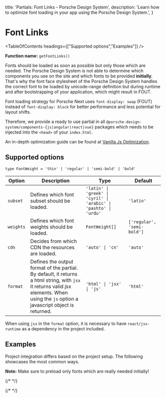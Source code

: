 
  title: 'Partials: Font Links - Porsche Design System',
  description: 'Learn how to optimize font loading in your app using the Porsche Design System.',
}

# Font Links

<TableOfContents headings={["Supported options","Examples"]} />

**Function name:** `getFontLinks()`

Fonts should be loaded as soon as possible but only those which are needed. The Porsche Design System is not able to
determine which components you use on the site and which fonts to be provided **initially**. That's why the font face
stylesheet of the Porsche Design System handles the correct font to be loaded by unicode-range definition but during
runtime and after bootstrapping of your application, which might result in FOUT.

Font loading strategy for Porsche Next uses `font-display: swap` (FOUT) instead of `font-display: block` for better
performance and less potential for layout shifts.

Therefore, we provide a ready to use partial in all `@porsche-design-system/components-{js|angular|react|vue}` packages
which needs to be injected into the `<head>` of your `index.html`.

An in-depth optimization guide can be found at
[Vanilla Js Optimization](/must-know/initialization/vanilla-js#optimization).

## Supported options

`type FontWeight = 'thin' | 'regular' | 'semi-bold' | 'bold'`

| Option    | Description                                                                                                                                                                                                        | Type           | Default                    |
| --------- | ------------------------------------------------------------------------------------------------------------------------------------------------------------------------------------------------------------------ | -------------- | -------------------------- |
| `subset`  | Defines which font subset should be loaded.                                                                                                                                                                        | `'latin' \| 'greek' \| 'cyril' \| 'arabic' \| 'pashto' \| 'urdu'` | `'latin'` |
| `weights` | Defines which font weights should be loaded.                                                                                                                                                                       | `FontWeight[]` | `['regular', 'semi-bold']` |
| `cdn`     | Decides from which CDN the resources are loaded.                                                                                                                                                                   | `'auto' \| 'cn'`                      | `'auto'` |
| `format`  | Defines the output format of the partial. By default, it returns a html string, with `jsx` it returns valid jsx elements. When using the `js` option a javascript object is returned. | `'html' \| 'jsx' \| 'js'`    | `'html'` |

When using `jsx` in the `format` option, it is necessary to have `react/jsx-runtime` as a dependency in the project
included.

## Examples

Project integration differs based on the project setup.
The following showcases the most common ways.

**Note:** Make sure to preload only fonts which are really needed initially!

{/* <PartialDocs name="getFontLinks" :params="params" location="head"></PartialDocs> */}

{/* <script lang="ts">

  @Component
  public params = [
{
  value: ""
},
{
  value: "{ cdn: 'cn' }",
  comment: 'force using China CDN'
},
  ];
}
</script> */}
